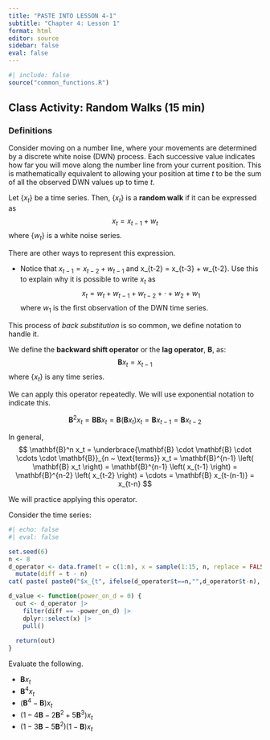 ```yaml
---
title: "PASTE INTO LESSON 4-1"
subtitle: "Chapter 4: Lesson 1"
format: html
editor: source
sidebar: false
eval: false
---
```


```r
#| include: false
source("common_functions.R")
```

```{=html}
<script type="text/javascript">
 function showhide(id) {
    var e = document.getElementById(id);
    e.style.display = (e.style.display == 'block') ? 'none' : 'block';
 }
 
 function openTab(evt, tabName) {
    var i, tabcontent, tablinks;
    tabcontent = document.getElementsByClassName("tabcontent");
    for (i = 0; i < tabcontent.length; i++) {
        tabcontent[i].style.display = "none";
    }
    tablinks = document.getElementsByClassName("tablinks");
    for (i = 0; i < tablinks.length; i++) {
        tablinks[i].className = tablinks[i].className.replace(" active", "");
    }
    document.getElementById(tabName).style.display = "block";
    evt.currentTarget.className += " active";
 }    
</script>
```






## Class Activity: Random Walks (15 min)

### Definitions

Consider moving on a number line, where your movements are determined by a discrete white noise (DWN) process. Each successive value indicates how far you will move along the number line from your current position. This is mathematically equivalent to allowing your position at time $t$ to be the sum of all the observed DWN values up to time $t$.

::: {.callout-note title="Definition of a Random Walk"}

Let $\{x_t\}$ be a time series. Then, $\{x_t\}$ is a **random walk** if it can be expressed as
$$
  x_{t} = x_{t-1} + w_{t}
$$
where $\{w_t\}$ is a white noise series.

:::

There are other ways to represent this expression.

<!-- Check Your Understanding -->

::: {.callout-tip icon=false title="Check Your Understanding"}

-   Notice that $x_{t-1} = x_{t-2} + w_{t-1}$ and x_{t-2} = x_{t-3} + w_{t-2}. Use this to explain why it is possible to write $x_t$ as
    $$
      x_{t} = w_{t} + w_{t-1} + w_{t-2} + \cdot + w_2 + w_1
    $$
    where $w_1$ is the first observation of the DWN time series.
    
:::

This process of *back substitution* is so common, we define notation to handle it.

::: {.callout-note title="Definition of the Backward Shift Operator"}

We define the **backward shift operator** or the **lag operator**, $\mathbf{B}$, as:
$$
  \mathbf{B} x_t = x_{t-1}
$$
where $\{x_t\}$ is any time series.

We can apply this operator repeatedly. We will use exponential notation to indicate this.

$$
  \mathbf{B}^2 x_t = \mathbf{B} \mathbf{B} x_t = \mathbf{B} \left( \mathbf{B} x_t \right) x_t = \mathbf{B} x_{t-1} = \mathbf{B} x_{t-2}
$$

In general, 
$$
  \mathbf{B}^n x_t = \underbrace{\mathbf{B} \cdot \mathbf{B} \cdot \cdots \cdot \mathbf{B}}_{n ~ \text{terms}} x_t = \mathbf{B}^{n-1} \left( \mathbf{B} x_t \right) = \mathbf{B}^{n-1} \left( x_{t-1} \right) = \mathbf{B}^{n-2} \left( x_{t-2} \right) = \cdots = \mathbf{B} x_{t-(n-1)} = x_{t-n}
$$

:::

We will practice applying this operator.

<!-- Check Your Understanding -->

::: {.callout-tip icon=false title="Check Your Understanding"}

Consider the time series:

```r
#| echo: false
#| eval: false

set.seed(6)
n <- 8
d_operator <- data.frame(t = c(1:n), x = sample(1:15, n, replace = FALSE)) |>
  mutate(diff = t - n)
cat( paste( paste0("$x_{t", ifelse(d_operator$t==n,"",d_operator$t-n), "} = ", d_operator$x, "$"), collapse = ",$~$ " ) ) 

d_value <- function(power_on_d = 0) {
  out <- d_operator |>
    filter(diff == -power_on_d) |>
    dplyr::select(x) |>
    pull()
  
  return(out)
}
```


Evaluate the following. 

-   $\mathbf{B} x_t$
-   $\mathbf{B}^4 x_t$
-   $\left(\mathbf{B}^4 - \mathbf{B} \right) x_t$
-   $\left(1 - 4 \mathbf{B} -2 \mathbf{B}^2 + 5 \mathbf{B}^3 \right) x_t$
-   $\left(1-3\mathbf{B}-5\mathbf{B}^2 \right) \left( 1-\mathbf{B} \right) x_t$





:::

